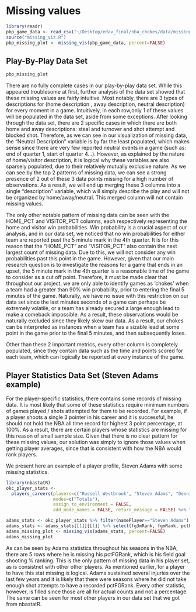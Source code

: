 # Missing values


```r
library(readr)
pbp_game_data <- read_csv("~/Desktop/edav_final/nba_chokes/data/missing_pbp_data.csv")
source("missing_viz.R")
pbp_missing_plot <- missing_vis(pbp_game_data, percent=FALSE)
```

## Play-By-Play Data Set 
```r
pbp_missing_plot
```

There are no fully complete cases in our play-by-play data set. While this appeared troublesome at first, further analysis of the data set showed that these missing values are fairly intuitive. Most notably, there are 3 types of descriptions for (home description , away description, neutral description) for every moment in a game. Intuitively, in each row,only 1 of these values will be populated in the data set, aside from some exceptions. After looking through the data set, there are 2 specific cases in which there are both home and away descriptions: steal and turnover and shot attempt and blocked shot. Therefore, as we can see in our visualization of missing data, the "Neutral Description" variable is by far the least populated, which makes sense since there are very few reported neutral events in a game (such as: end of quarter 1, start of quarter 4...). However, as explained by the nature of home/visitor description, it is logical why these variables are also sparsely populated, due to their relatively mutually exclusive nature. As we can see by the top 2 patterns of missing data, we can see a strong presence of 2 out of these 3 data points missing for a high number of observations. As a result, we will end up merging these 3 columns into a single “description” variable, which will simply describe the play and will not be organized by home/away/neutral. This merged column will not contain missing values. 

The only other notable pattern of missing data can be seen with the HOME_PCT and VISITOR_PCT columns, each respectively representing the home and visitor win probabilities. Win probability is a crucial aspect of our analysis, and in our data set, we noticed that no win probabilities for either team are reported past the 5 minute mark in the 4th quarter. It is for this reason that the "HOME_PCT" and "VISITOR_PCT" also contain the next largest count of missing data. Due to this, we will not consider any win probabilities past this point in the game. However, given that our main research question is to investigate the reasons for a game that ends in an upset, the 5 minute mark in the 4th quarter is a reasonable time of the game to consider as a cut off point. Therefore, it must be made clear that throughout our project, we are only able to identify games as 'chokes' when a team had a greater than 90% win probability, prior to entering the final 5 minutes of the game. Naturally, we have no issue with this restriction on our data set since the last minutes seconds of a game can perhaps be extremely volatile, or a team has already secured a large enough lead to make a comeback impossible. As a result, these observations would be naturally excluded since they likely skew our data. As a result, our chokes can be interpreted as instances when a team has a sizable lead at some point in the game prior to the final 5 minutes, and then subsequently loses. 


Other than these 2 important metrics, every other column is completely populated, since they contain data such as the time and points scored for each team, which can logically be reported at every instance of the game. 

## Player Statistics Data Set (Steven Adams example)

For the player-specific statistics, there contains some records of missing data. It is most likely that some of these statistics require minimum numbers of games played / shots attempted for them to be recorded. For example, if a player shoots a single 3 pointer in his career and it is successful, he should not hold the NBA all time record for highest 3 point percentage, at 100%. As a result, there are certain players whose statistics are missing for this reason of small sample size. Given that there is no clear pattern for these missing values, our solution was simply to ignore those values when getting player averages, since that is consistent with how the NBA would rank players. 

We present here an example of a player profile, Steven Adams with some missing statistics.

```r
library(nbastatR)
okc_player_stats <- 
  players_careers(players=c("Russell Westbrook", "Steven Adams", "Dennis Schroder", "Paul George", "Shai Gilgeous-Alexander"),
                  modes=c("Totals"), 
                  assign_to_environment = FALSE,
                  add_mode_names = FALSE, return_message = FALSE) %>% filter(nameTable=="SeasonRankingsRegularSeason")

adams_stats <- okc_player_stats %>% filter(namePlayer=="Steven Adams") %>% select(dataTable)
adams_stats <- adams_stats[[1]][[1]] %>% select(fg3mRank, fgmRank, pctFGRank, ptsRank, tovRank, trebRank)
adams_missing_plot <- missing_vis(adams_stats, percent=FALSE)
adams_missing_plot
```

As can be seen by Adams statistics throughout his seasons in the NBA, there are 5 rows where he is missing his pctFGRank, which is his field goal shooting % ranking. This is the only pattern of missing data in his player set, as is consistnet with other other players. As mentioned earlier, for a player to have this stat missing is logical. Adams sustained several injuries over the last few years and it is likely that there were seasons where he did not take enough shot attempts to have a recorded pctFGRank. Every other statistic, however, is filled since those are all for actual counts and not a percentage. The same can be seen for most other players in our data set that we got from nbastatR.

